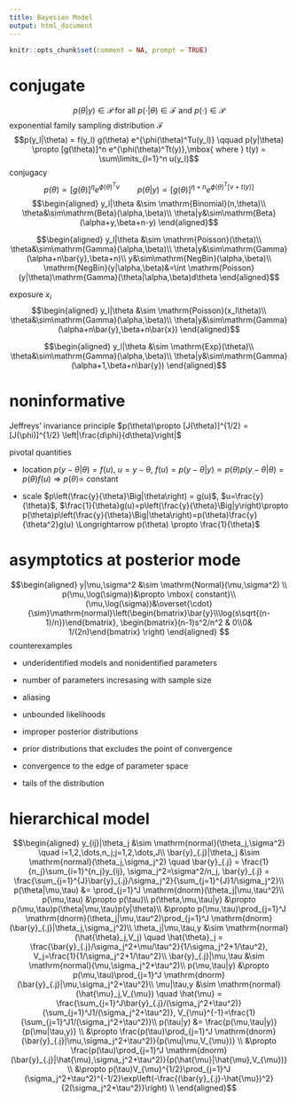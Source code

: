 ```yaml
---
title: Bayesian Model
output: html_document
---
```


```R
knitr::opts_chunk$set(comment = NA, prompt = TRUE)
```

# conjugate
$$p(\theta|y) \in \mathcal{P} \mbox{ for all } p(\cdot|\theta) \in \mathcal{F} \mbox{ and } p(\cdot)\in \mathcal{P}$$
exponential family sampling distribution $\mathcal{F}$
$$p(y_l|\theta) = f(y_l) g(\theta) e^{\phi(\theta)^Tu(y_l)} \qquad p(y|\theta) \propto [g(\theta)]^n e^{\phi(\theta)^Tt(y)},\mbox{ where } t(y) = \sum\limits_{l=1}^n u(y_l)$$
conjugacy 
$$p(\theta) \propto [g(\theta)]^{\eta}  e^{\phi(\theta)^T\nu} \qquad p(\theta|y) \propto [g(\theta)]^{\eta+n}  e^{\phi(\theta)^T[\nu+t(y)]}$$
$$\begin{aligned}
y_l|\theta &\sim \mathrm{Binomial}(n,\theta)\\
\theta&\sim\mathrm{Beta}(\alpha,\beta)\\
\theta|y&\sim\mathrm{Beta}(\alpha+y,\beta+n-y)
\end{aligned}$$

$$\begin{aligned}
y_l|\theta &\sim \mathrm{Poisson}(\theta)\\
\theta&\sim\mathrm{Gamma}(\alpha,\beta)\\
\theta|y&\sim\mathrm{Gamma}(\alpha+n\bar{y},\beta+n)\\
y&\sim\mathrm{NegBin}(\alpha,\beta)\\
\mathrm{NegBin}(y|\alpha,\beta)&=\int \mathrm{Poisson}(y|\theta)\mathrm{Gamma}(\theta|\alpha,\beta)d\theta
\end{aligned}$$

exposure $x_i$
$$\begin{aligned}
y_l|\theta &\sim \mathrm{Poisson}(x_l\theta)\\
\theta&\sim\mathrm{Gamma}(\alpha,\beta)\\
\theta|y&\sim\mathrm{Gamma}(\alpha+n\bar{y},\beta+n\bar{x})
\end{aligned}$$

$$\begin{aligned}
y_l|\theta &\sim \mathrm{Exp}(\theta)\\
\theta&\sim\mathrm{Gamma}(\alpha,\beta)\\
\theta|y&\sim\mathrm{Gamma}(\alpha+1,\beta+n\bar{y})
\end{aligned}$$

# noninformative
Jeffreys' invariance principle $p(\theta)\propto [J(\theta)]^{1/2} = [J(\phi)]^{1/2} \left|\frac{d\phi}{d\theta}\right|$

pivotal quantities 

- location $p(y-\theta|\theta) = f(u)$, $u=y-\theta$, $f(u)=p(y-\theta|y)\propto p(\theta)p(y-\theta|\theta)=p(\theta)f(u) \Longrightarrow p(\theta) \propto$ constant 

- scale $p\left(\frac{y}{\theta}\Big|\theta\right) = g(u)$, $u=\frac{y}{\theta}$, $\frac{1}{\theta}g(u)=p\left(\frac{y}{\theta}\Big|y\right)\propto p(\theta)p\left(\frac{y}{\theta}\Big|\theta\right)=p(\theta)\frac{y}{\theta^2}g(u) \Longrightarrow p(\theta) \propto \frac{1}{\theta}$ 

# asymptotics at posterior mode

$$\begin{aligned}
y|\mu,\sigma^2 &\sim \mathrm{Normal}(\mu,\sigma^2) \\
p(\mu,\log(\sigma))&\propto \mbox{ constant}\\
(\mu,\log(\sigma))&\overset{\cdot}{\sim}\mathrm{normal}\left(\begin{bmatrix}\bar{y}\\\log(s\sqrt{(n-1)/n})\end{bmatrix}, \begin{bmatrix}(n-1)s^2/n^2 & 0\\0& 1/(2n)\end{bmatrix} \right)
\end{aligned}
$$
counterexamples

- underidentified models and nonidentified parameters

- number of parameters incresasing with sample size

- aliasing

- unbounded likelihoods

- improper posterior distributions

- prior distributions that excludes the point of convergence

- convergence to the edge of parameter space

- tails of the distribution


# hierarchical model

$$\begin{aligned}
y_{ij}|\theta_j &\sim \mathrm{normal}(\theta_j,\sigma^2) \quad i=1,2,\dots,n_j;j=1,2,\dots,J\\
\bar{y}_{.j}|\theta_j &\sim \mathrm{normal}(\theta_j,\sigma_j^2) \quad  \bar{y}_{.j} = \frac{1}{n_j}\sum_{i=1}^{n_j}y_{ij}, \sigma_j^2=\sigma^2/n_j, \bar{y}_{.j} = \frac{\sum_{j=1}^{J}\bar{y}_{.j}/\sigma_j^2}{\sum_{j=1}^{J}1/\sigma_j^2}\\
p(\theta|\mu,\tau) &= \prod_{j=1}^J \mathrm{dnorm}(\theta_j|\mu,\tau^2)\\
p(\mu,\tau) &\propto p(\tau)\\
p(\theta,\mu,\tau|y) &\propto p(\mu,\tau)p(\theta|\mu,\tau)p(y|\theta)\\
&\propto p(\mu,\tau)\prod_{j=1}^J \mathrm{dnorm}(\theta_j|\mu,\tau^2)\prod_{j=1}^J \mathrm{dnorm}(\bar{y}_{.j}|\theta_j,\sigma_j^2)\\
\theta_j|\mu,\tau,y &\sim \mathrm{normal}(\hat{\theta}_j,V_j) \quad \hat{\theta}_j = \frac{\bar{y}_{.j}/\sigma_j^2+\mu/\tau^2}{1/\sigma_j^2+1/\tau^2}, V_j=\frac{1}{1/\sigma_j^2+1/\tau^2}\\
\bar{y}_{.j}|\mu,\tau &\sim \mathrm{normal}(\mu,\sigma_j^2+\tau^2)\\
p(\mu,\tau|y) &\propto p(\mu,\tau)\prod_{j=1}^J \mathrm{dnorm}(\bar{y}_{.j}|\mu,\sigma_j^2+\tau^2)\\
\mu|\tau,y &\sim \mathrm{normal}(\hat{\mu}_j,V_{\mu}) \quad \hat{\mu} = \frac{\sum_{j=1}^J\bar{y}_{.j}/(\sigma_j^2+\tau^2)}{\sum_{j=1}^J1/(\sigma_j^2+\tau^2)}, V_{\mu}^{-1}=\frac{1}{\sum_{j=1}^J1/(\sigma_j^2+\tau^2)}\\
p(\tau|y) &= \frac{p(\mu,\tau|y)}{p(\mu|\tau,y)} \\
&\propto \frac{p(\tau)\prod_{j=1}^J \mathrm{dnorm}(\bar{y}_{.j}|\mu,\sigma_j^2+\tau^2)}{p(\mu|\mu,V_{\mu})} \\
&\propto \frac{p(\tau)\prod_{j=1}^J \mathrm{dnorm}(\bar{y}_{.j}|\hat{\mu},\sigma_j^2+\tau^2)}{p(\hat{\mu}|\hat{\mu},V_{\mu})} \\
&\propto p(\tau)V_{\mu}^{1/2}\prod_{j=1}^J (\sigma_j^2+\tau^2)^{-1/2}\exp\left(-\frac{(\bar{y}_{.j}-\hat{\mu})^2}{2(\sigma_j^2+\tau^2)}\right) \\
\end{aligned}$$
		








